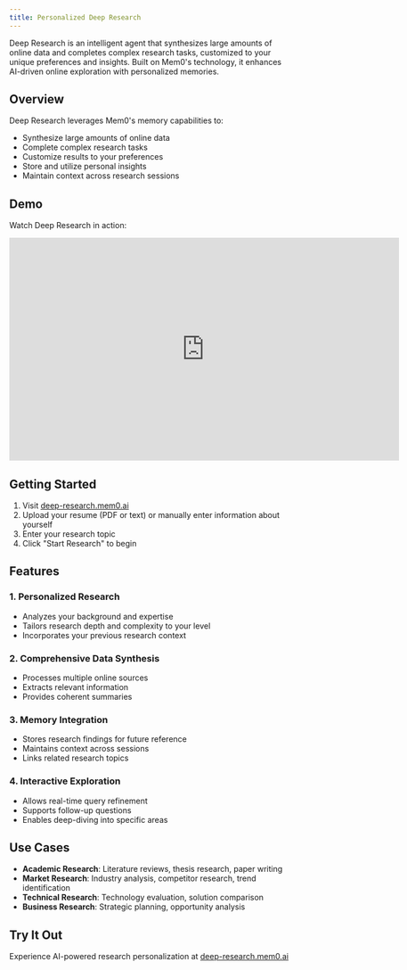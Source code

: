 ```yaml
---
title: Personalized Deep Research
---
```


<Snippet file="paper-release.mdx" />

Deep Research is an intelligent agent that synthesizes large amounts of online data and completes complex research tasks, customized to your unique preferences and insights. Built on Mem0's technology, it enhances AI-driven online exploration with personalized memories.

## Overview

Deep Research leverages Mem0's memory capabilities to:
- Synthesize large amounts of online data
- Complete complex research tasks
- Customize results to your preferences
- Store and utilize personal insights
- Maintain context across research sessions

## Demo

Watch Deep Research in action:

<iframe 
  width="700" 
  height="400" 
  src="https://www.youtube.com/embed/8vQlCtXzF60?si=b8iTOgummAVzR7ia" 
  title="YouTube video player" 
  frameborder="0" 
  allow="accelerometer; autoplay; clipboard-write; encrypted-media; gyroscope; picture-in-picture; web-share" 
  referrerpolicy="strict-origin-when-cross-origin" 
  allowfullscreen
></iframe>

## Getting Started

1. Visit [deep-research.mem0.ai](https://deep-research.mem0.ai/)
2. Upload your resume (PDF or text) or manually enter information about yourself
3. Enter your research topic
4. Click "Start Research" to begin

## Features

### 1. Personalized Research
- Analyzes your background and expertise
- Tailors research depth and complexity to your level
- Incorporates your previous research context

### 2. Comprehensive Data Synthesis
- Processes multiple online sources
- Extracts relevant information
- Provides coherent summaries

### 3. Memory Integration
- Stores research findings for future reference
- Maintains context across sessions
- Links related research topics

### 4. Interactive Exploration
- Allows real-time query refinement
- Supports follow-up questions
- Enables deep-diving into specific areas

## Use Cases

- **Academic Research**: Literature reviews, thesis research, paper writing
- **Market Research**: Industry analysis, competitor research, trend identification
- **Technical Research**: Technology evaluation, solution comparison
- **Business Research**: Strategic planning, opportunity analysis


## Try It Out

Experience AI-powered research personalization at [deep-research.mem0.ai](https://deep-research.mem0.ai/)

